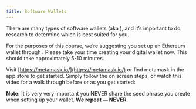 ```yaml
---
title: Software Wallets
---
```



There are many types of software wallets (aka <Nutshell glossaryEntry="content/glossary/hot_wallet.mdx" children="Hot Wallets" /> ), and it’s important to do research to determine which is best suited for you.

For the purposes of this course, we’re suggesting you set up an Ethereum wallet through <Nutshell glossaryEntry="content/glossary/metamask.mdx" children="MetaMask" />. Please take your time creating your digital wallet now. This should take approximately 5-10 minutes.

Visit [https://metamask.io/](https://metamask.io/) or find metamask in the app store to get started. Simply follow the on screen steps, or watch this video for a walk through before or as you get started:

<YouTube youTubeId="Af_lQ1zUnoM" />

**Note:** It is very very important you NEVER share the seed phrase you create when setting up your wallet. **We repeat — NEVER**.
